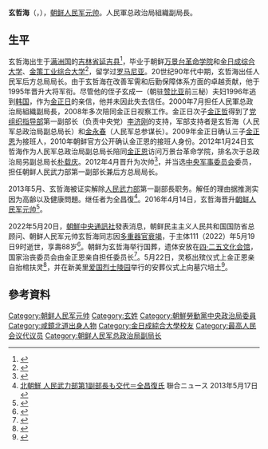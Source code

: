 {{noteTA
|G1=Korea
}}
'''玄哲海'''（{{kor|k=현철해|hj=玄哲海|rm=Hyŏn Chʼŏl-hae|名=北}}，{{bd|1934年|8月13日|catIdx=P|2022年|5月19日}}），[[朝鲜人民军|朝鲜人民军]][[朝鲜元帅|元帅]]。人民軍总政治局組織副局長。

==生平==
玄哲海出生于[[满洲国|满洲国]]的[[吉林省|吉林省]][[延吉市|延吉县]]<ref>{{cite web |title=현철해동지의 략력 |url=http://www.rodong.rep.kp/ko/index.php?strPageID=SF01_02_01&newsID=2022-05-20-0003 |website=劳动新闻 |accessdate=2022-05-20 |language=ko-kp}}</ref>，毕业于朝鲜[[萬景臺革命學院|万景台革命学院]]和[[金日成综合大学|金日成综合大学]]、[[金策工業綜合大學|金策工业综合大学]]<ref>{{cite web |title=玄哲海同志逝世 |url=http://www.kcna.kp/cn/article/q/8bd4f73dbbcc028f929e6038303682e2.kcmsf |accessdate=2022-05-20}}</ref>，留学过[[罗马尼亚|罗马尼亚]]。20世纪90年代中期，玄哲海出任人民军后方总局局长。由于玄哲海在改善军需和后勤保障体系方面的卓越贡献，他于1995年晋升大将军衔。尽管他的侄子玄成一（朝驻[[赞比亚|赞比亚]]前三秘）夫妇1996年逃到[[韩国|韩国]]，作为[[金正日|金正日]]的亲信，他并未因此失去信任。2000年7月担任人民軍总政治局組織副局長，2008年多次陪同金正日视察工作。金正日次子[[金正哲|金正哲]]得到了[[党组织指导部|党组织指导部]]第一副部长（负责中央党）[[李济刚|李济刚]]的支持，军部支持者是玄哲海（人民军总政治局副总局长）和[[金永春|金永春]]（人民军总参谋长）。2009年金正日确认三子[[金正恩|金正恩]]为接班人，2010年朝鲜官方公开确认金正恩的接班人身份。2012年1月24日玄哲海作为人民军总政治局副总局长陪同[[金正恩|金正恩]]访问万景台革命学院，排名次于总政治局另副总局长[[朴在京|朴载庆]]。2012年4月晋升为次帅<ref>{{cite web|url=http://news.163.com/12/0411/08/7UQ0OQA400014JB6.html|title=朝鲜向崔龙海和玄哲海授予人民军次帅军衔|publisher=网易|date=2012-04-11|deadurl=yes|archiveurl=https://web.archive.org/web/20120718231448/http://news.163.com/12/0411/08/7UQ0OQA400014JB6.html|archivedate=2012年7月18日|df=}}</ref>，并当选[[朝鲜劳动党中央军事委员会|中央军事委员会]]委员，担任朝鲜人民武力部第一副部长兼后方总局局长。

2013年5月、玄哲海被证实解除[[国防省|人民武力部]]第一副部長职务。解任的理由据推測实因为高齢以及健康問題。继任者为全昌復<ref name = "kainin">[http://japanese.yonhapnews.co.kr/headline/2013/05/17/0200000000AJP20130517001000882.HTML 北朝鮮 人民武力部第1副部長も交代＝全昌復氏] {{Wayback|url=http://japanese.yonhapnews.co.kr/headline/2013/05/17/0200000000AJP20130517001000882.HTML |date=20160305073102 }} 聨合ニュース 2013年5月17日</ref>。2016年4月14日，玄哲海晋升[[朝鲜元帅|朝鲜人民军元帅]]<ref name="cxsj">{{cite news|title=朝鲜授金永春和玄哲海元帅称号 李明秀次帅称号|url=http://news.sina.com.cn/o/2016-04-15/doc-ifxriqqx2492365.shtml|accessdate=2016-04-15|agency=中国新闻网|date=2016-04-15|archive-date=2016-04-19|archive-url=https://web.archive.org/web/20160419033900/http://news.sina.com.cn/o/2016-04-15/doc-ifxriqqx2492365.shtml|dead-url=no}}</ref>。

2022年5月20日，[[朝鲜中央通讯社|朝鮮中央通訊社]]發表消息，朝鲜民主主义人民共和国国防省总顾问、朝鲜人民军元帅玄哲海同志因[[多重器官衰竭|多重器官衰竭]]，于主体111（2022）年5月19日9时逝世，享壽88岁<ref>{{cite web|url= https://mp.weixin.qq.com/s/y-F5Z9HaZKNEYbt60s2TxQ|title= 朝鲜人民军元帅玄哲海同志逝世}}</ref>。朝鲜为玄哲海举行国葬，遗体安放在[[4·25文化会馆|四·二五文化会馆]]，国家治丧委员会由金正恩亲自担任委员长<ref>{{cite web |title=玄哲海同志国家治丧委员会组成 |url=http://www.kcna.kp/cn/article/q/93c244b997a2f52bf10979046343b08b.kcmsf |accessdate=2022-05-22}}</ref>。5月22日，灵柩出殡仪式上金正恩亲自抬棺扶灵<ref>{{cite web |title=玄哲海同志灵柩出殡仪式举行 |url=http://www.kcna.kp/cn/article/q/2a121a51deedbb5b6f424dabbaedf359.kcmsf |accessdate=2022-05-23}}</ref>，并在新美里[[爱国烈士陵园|爱国烈士陵园]]举行的安葬仪式上向墓穴培土<ref>{{cite web |title=玄哲海同志遗体告别仪式庄严举行 |url=http://www.kcna.kp/cn/article/q/687165b4836296e8f76215ae6d6acd07.kcmsf |accessdate=2022-05-23}}</ref>。

== 參考資料 ==
{{Reflist}}

{{朝鮮元帥}}
[[Category:朝鲜人民军元帅|Category:朝鲜人民军元帅]]
[[Category:玄姓|Category:玄姓]]
[[Category:朝鮮勞動黨中央政治局委員|Category:朝鮮勞動黨中央政治局委員]]
[[Category:咸鏡北道出身人物|Category:咸鏡北道出身人物]]
[[Category:金日成綜合大學校友|Category:金日成綜合大學校友]]
[[Category:最高人民会议代议员|Category:最高人民会议代议员]]
[[Category:朝鲜人民军总政治局副局长|Category:朝鲜人民军总政治局副局长]]